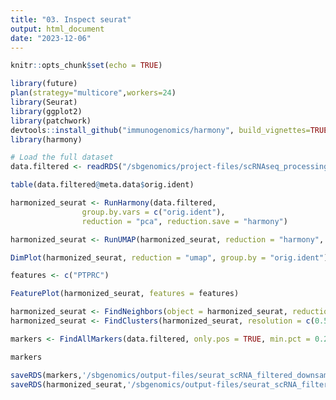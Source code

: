 ```yaml
---
title: "03. Inspect seurat"
output: html_document
date: "2023-12-06"
---
```


```r
knitr::opts_chunk$set(echo = TRUE)
```

```r
library(future)
plan(strategy="multicore",workers=24)
library(Seurat)
library(ggplot2)
library(patchwork)
devtools::install_github("immunogenomics/harmony", build_vignettes=TRUE, dependencies = TRUE, upgrade = FALSE)
library(harmony)
```

```r
# Load the full dataset
data.filtered <- readRDS("/sbgenomics/project-files/scRNAseq_processing/seurat_scRNA_filtered_downsampled.rds")

table(data.filtered@meta.data$orig.ident)
```

```r
harmonized_seurat <- RunHarmony(data.filtered, 
				group.by.vars = c("orig.ident"), 
				reduction = "pca", reduction.save = "harmony")
```

```r

harmonized_seurat <- RunUMAP(harmonized_seurat, reduction = "harmony", dims = 1:40)

```

```r
DimPlot(harmonized_seurat, reduction = "umap", group.by = "orig.ident")
```

```r
features <- c("PTPRC")

FeaturePlot(harmonized_seurat, features = features)
```

```r
harmonized_seurat <- FindNeighbors(object = harmonized_seurat, reduction = "harmony")
harmonized_seurat <- FindClusters(harmonized_seurat, resolution = c(0.5))
```
```r
markers <- FindAllMarkers(data.filtered, only.pos = TRUE, min.pct = 0.25, logfc.threshold = 0.25)
```




```r
markers

```
```r
saveRDS(markers,'/sbgenomics/output-files/seurat_scRNA_filtered_downsampled.harmonyJLW.markers.rds')
saveRDS(harmonized_seurat,'/sbgenomics/output-files/seurat_scRNA_filtered_downsampled.harmonyJLW.rds')
```